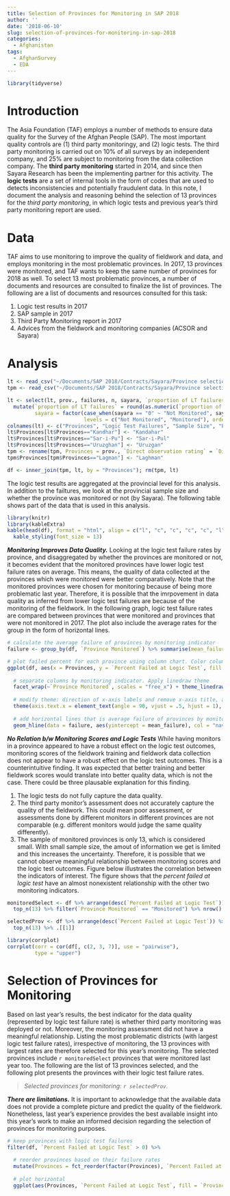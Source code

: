 ```yaml
---
title: Selection of Provinces for Monitoring in SAP 2018
author: ''
date: '2018-06-10'
slug: selection-of-provinces-for-monitoring-in-sap-2018
categories:
  - Afghanistan
tags:
  - AfghanSurvey
  - EDA
---
```


```r
library(tidyverse)
```

# Introduction

The Asia Foundation (TAF) employs a number of methods to ensure data quality for the Survey of the Afghan People (SAP). The most important quality controls are (1) third party monitoringy, and (2) logic tests. The third party monitoring is carried out on 10% of all surveys by an independent company, and 25% are subject to monitoring from the data collection company. The **third party monitoring** started in 2014, and since then Sayara Research has been the implementing partner for this activity. The **logic tests** are a set of internal tools in the form of codes that are used to detects inconsistencies and potentially fraudulent data. In this note, I document the analysis and reasoning behind the selection of 13 provinces for the _third party monitoring_, in which logic tests and previous year's third party monitoring report are used.

# Data

TAF aims to use monitoring to improve the quality of fieldwork and data, and employs monitoring in the most problematic provinces. In 2017, 13 provinces were monitored, and TAF wants to keep the same number of provinces for 2018 as well. To select 13 most problematic provinces, a number of documents and resources are consulted to finalize the list of provinces. The following are a list of documents and resources consulted for this task:

1. Logic test results in 2017
2. SAP sample in 2017
3. Third Party Monitoring report in 2017
4. Advices from the fieldwork and monitoring companies (ACSOR and Sayara)

# Analysis

```r
lt <- read_csv("~/Documents/SAP 2018/Contracts/Sayara/Province selection based on SAP 2017/SAP 2017 LT report by province.csv", skip = 2)
tpm <- read_csv("~/Documents/SAP 2018/Contracts/Sayara/Province selection based on SAP 2017/sayara scores.csv")

lt <- select(lt, prov., failures, n, sayara, `proportion of LT failures`) %>%
  mutate(`proportion of LT failures` = round(as.numeric(`proportion of LT failures`)*100, 2),
         sayara = factor(case_when(sayara == "0" ~ "Not Monitored", sayara == "1" ~ "Monitored"),
                         levels = c("Not Monitored", "Monitored"), ordered = TRUE))
colnames(lt) <- c("Provinces", "Logic Test Failures", "Sample Size", "Province Monitored", "Percent Failed at Logic Test")
lt$Provinces[lt$Provinces=="Kandhar"] <- "Kandahar"
lt$Provinces[lt$Provinces=="Sar-i-Pu"] <- "Sar-i-Pul"
lt$Provinces[lt$Provinces=="Uruzghan"] <- "Uruzgan"
tpm <- rename(tpm, Provinces = prov., `Direct observation rating` = `Direct observation`)
tpm$Provinces[tpm$Provinces=="Lagman"] <- "Laghman"

df <- inner_join(tpm, lt, by = "Provinces"); rm(tpm, lt)
```

The logic test results are aggregated at the provincial level for this analysis. In addition to the failtures, we look at the provincial sample size and whether the province was monitored or not (by Sayara). The following table shows part of the data that is used in this analysis.

```r
library(knitr)
library(kableExtra)
kable(head(df), format = "html", align = c("l", "c", "c", "c", "c", "l", "c")) %>% 
  kable_styling(font_size = 13)
```

_**Monitoring Improves Data Quality.**_ Looking at the logic test failure rates by province, and disaggregated by whether the provinces are monitored or not, it becomes evident that the monitored provinces have lower logic test failure rates on average. This means, the quality of data collected at the provinces which were monitored were better comparatively. Note that the monitored provinces were chosen for monitoring because of being more problematic last year. Therefore, it is possible that the imrpovement in data quality as inferred from lower logic test failures are because of the monitoring of the fieldwork. In the following graph, logic test failure rates are compared between provinces that were monitored and provinces that were not monitored in 2017. The plot also include the average rates for the group in the form of horizontal lines.

```r
# calculate the average failure of provinces by monitoring indicator
failure <- group_by(df, `Province Monitored`) %>% summarise(mean_failure = mean(`Percent Failed at Logic Test`))

# plot failed percent for each province using column chart. Color columns by monitoring indicator
ggplot(df, aes(x = Provinces, y = `Percent Failed at Logic Test`, fill = `Province Monitored`)) + geom_col() + 
  
  # separate columns by monitoring indicator. Apply linedraw theme
  facet_wrap(~`Province Monitored`, scales = "free_x") + theme_linedraw() + 
  
  # modify theme: direction of x-axis labels and remove x-axis title, and remove legend
  theme(axis.text.x = element_text(angle = 90, vjust = .5, hjust = 1), legend.position = "none") + labs(x = "") + 
  
  # add horizontal lines that is average failure of provinces by monitoring indicator
  geom_hline(data = failure, aes(yintercept = mean_failure), col = "navy")
```

_**No Relation b/w Monitoring Scores and Logic Tests**_ While having monitors in a province appeared to have a robust effect on the logic test outcomes, monitoring scores of the fieldwork training and fieldwork data collection does not appear to have a robust effect on the logic test outcomes. This is a counterintuitive finding. It was expected that better training and better fieldwork scores would translate into better quality data, which is not the case. There could be three plausable explanation for this finding. 

1. The logic tests do not fully capture the data quality. 
2. The third party monitor's assessment does not accurately capture the quality of the fieldwork. This could mean poor assessment, or assessments done by different monitors in different provinces are not comparable (e.g. different monitors would judge the same quality differently).
3. The sample of monitored provinces is only 13, which is considered small. With small sample size, the amout of information we get is limited and this increases the uncertainty. Therefore, it is possible that we cannot observe meaningful relationship between monitoring scores and the logic test outcomes. Figure below illustrates the correlation between the indicators of interest. The figure shows that the _percent failed at logic test_ have an almost nonexistent relationship with the other two monitoring indicators.

```r
monitoredSelect <- df %>% arrange(desc(`Percent Failed at Logic Test`)) %>%
  top_n(13) %>% filter(`Province Monitored` == "Monitored") %>% nrow()

selectedProv <- df %>% arrange(desc(`Percent Failed at Logic Test`)) %>%
  top_n(13) %>% .[[1]]

library(corrplot)
corrplot(corr = cor(df[, c(2, 3, 7)], use = "pairwise"), 
         type = "upper")
```

# Selection of Provinces for Monitoring

Based on last year's results, the best indicator for the data quality (represented by logic test failure rate) is whether third party monitoring was deployed or not. Moreover, the monitoring assessment did not have a meaningful relationship. Listing the most problematic districts (with largest logic test failure rates), irrespective of monitoring, the 13 provinces with largest rates are therefore selected for this year's monitoring. The selected provinces include `r monitoredSelect` provinces that were monitored last year too. The following are the list of 13 provinces selected, and the following plot presents the provinces with their logic test failure rates.

> _Selected provinces for monitoring: `r selectedProv`._

_**There are limitations.**_ It is important to acknowledge that the available data does not provide a complete picture and predict the quality of the fieldwork. Nonetheless, last year's experience provides the best available insight into this year's work to make an informed decision regarding the selection of provinces for monitoring purposes. 

```r
# keep provinces with logic test failures
filter(df, `Percent Failed at Logic Test` > 0) %>% 
  
  # reorder provinces based on their failure rates
  mutate(Provinces = fct_reorder(factor(Provinces), `Percent Failed at Logic Test`)) %>% 
  
  # plot horizontal
  ggplot(aes(Provinces, `Percent Failed at Logic Test`, fill = `Province Monitored`)) + geom_col() + coord_flip() + labs(fill = "") + theme_linedraw() + theme(legend.position = "top") + geom_vline(xintercept = 10.5, col = "navy")
```



















